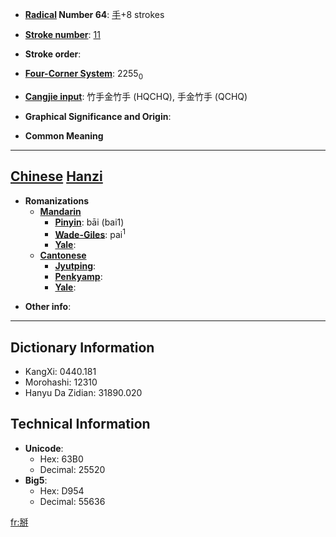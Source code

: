 * '''[[Wiktionary:Chinese radical index| Radical]] Number 64''': [[Wiktionary:Chinese radical index 手|手]]+8 strokes

* '''[[Wiktionary:Chinese total strokes index|Stroke number]]''': [[Wiktionary:Chinese total strokes index 11|11]]

* '''Stroke order''': 

* '''[[Wiktionary:Chinese four corner index|Four-Corner System]]''': 2255<sub>0</sub>

* '''[[Wiktionary:Chinese Cangjie index|Cangjie input]]''': 竹手金竹手 (HQCHQ), 手金竹手 (QCHQ)

* '''Graphical Significance and Origin''': 

* '''Common Meaning'''

----

== [[Chinese]] [[Hanzi]] ==

* '''Romanizations'''
** '''[[Mandarin]]'''
*** '''[[Pinyin]]''': bāi (bai1)
*** '''[[Wade-Giles]]''': pai<sup>1</sup>
*** '''[[Yale]]''': 
** '''[[Cantonese]]'''
*** '''[[Jyutping]]''':
*** '''[[Penkyamp]]''': 
*** '''[[Yale]]''': 

* '''Other info''': 

----

== Dictionary Information ==

* KangXi: 0440.181
* Morohashi: 12310
* Hanyu Da Zidian: 31890.020

== Technical Information ==

* '''Unicode''':
** Hex: 63B0
** Decimal: 25520
* '''Big5''':
** Hex: D954
** Decimal: 55636

[[fr:掰]]